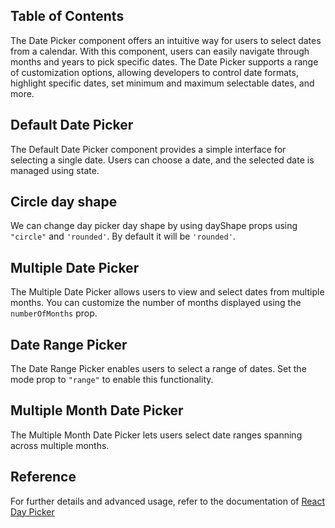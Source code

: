 

## Table of Contents

The Date Picker component offers an intuitive way for users to select dates from a calendar. With this component, users can easily navigate through months and years to pick specific dates. The Date Picker supports a range of customization options, allowing developers to control date formats, highlight specific dates, set minimum and maximum selectable dates, and more.

## Default Date Picker

The Default Date Picker component provides a simple interface for selecting a single date. Users can choose a date, and the selected date is managed using state.

<CodeHighlightPreview code={DefaultDatePickerCode}>
  <DefaultDatePicker />
</CodeHighlightPreview>

## Circle day shape

We can change day picker day shape by using dayShape props using `"circle"` and `'rounded'`. By default it will be `'rounded'`.

<CodeHighlightPreview code={CircleDatePickerCode}>
  <CircleDatePicker />
</CodeHighlightPreview>

## Multiple Date Picker

The Multiple Date Picker allows users to view and select dates from multiple months. You can customize the number of months displayed using the `numberOfMonths` prop.

<CodeHighlightPreview code={MultipleDatePickerCode}>
  <MultipleDatePicker />
</CodeHighlightPreview>

## Date Range Picker

The Date Range Picker enables users to select a range of dates. Set the mode prop to `"range"` to enable this functionality.

<CodeHighlightPreview code={DateRangePickerCode}>
  <DateRangePicker />
</CodeHighlightPreview>

## Multiple Month Date Picker

The Multiple Month Date Picker lets users select date ranges spanning across multiple months.

<CodeHighlightPreview code={DateRangePicker2Code}>
  <DateRangePicker2 />
</CodeHighlightPreview>

## Reference

For further details and advanced usage, refer to the documentation of [React Day Picker](https://daypicker.dev/api)
